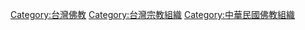 {{Commons_category}}

[[Category:台灣佛教|Category:台灣佛教]]
[[Category:台灣宗教組織|Category:台灣宗教組織]]
[[Category:中華民國佛教組織|Category:中華民國佛教組織]]